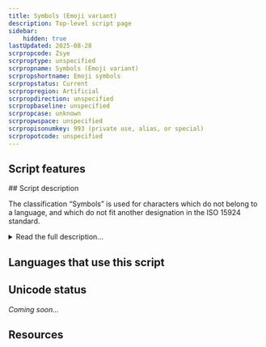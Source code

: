 ```yaml
---
title: Symbols (Emoji variant)
description: Top-level script page
sidebar:
    hidden: true
lastUpdated: 2025-08-28
scrpropcode: Zsye
scrproptype: unspecified
scrpropname: Symbols (Emoji variant)
scrpropshortname: Emoji symbols
scrpropstatus: Current
scrpropregion: Artificial
scrpropdirection: unspecified
scrpropbaseline: unspecified
scrpropcase: unknown
scrpropwspace: unspecified
scrpropisonumkey: 993 (private use, alias, or special)
scrpropotcode: unspecified
---
```



## Script features

<ScriptInfo />
## Script description

The classification “Symbols” is used for characters which do not belong to a language, and which do not fit another designation in the ISO 15924 standard.

<details>
<summary>Read the full description...</summary>Recently, “Emoji variant” has been added as a new classification of “Symbols”. Emoji are “picture characters” originally associated with mobile phone use in Japan, but they are now popular worldwide.
</details>

## Languages that use this script

<WsList script='Zsye' wsMax='5' />

## Unicode status

_Coming soon..._

## Resources

<ScriptResources detailSummary='seemore' />

